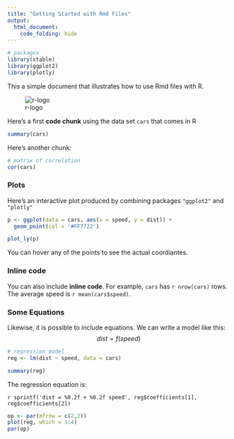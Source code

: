 ```yaml
---
title: "Getting Started with Rmd Files"
output: 
  html_document:
    code_folding: hide
---
```


```r
# packages
library(xtable)
library(ggplot2)
library(plotly)
```

This a simple document that illustrates how to use Rmd files with R.

![r-logo](https://www.r-project.org/Rlogo.png)



Here's a first __code chunk__ using the data set `cars` that comes in R

```r
summary(cars)
```



Here's another chunk:

```r
# matrix of correlation
cor(cars)
```


### Plots

Here's an interactive plot produced by combining packages `"ggplot2"` and `"plotly"`

```r
p <- ggplot(data = cars, aes(x = speed, y = dist)) +
  geom_point(col = '#FF7722')

plot_ly(p)
```

You can hover any of the points to see the actual coordiantes.


### Inline code

You can also include __inline code__. For example, `cars` has `r nrow(cars)`
rows. The average speed is `r mean(cars$speed)`.


### Some Equations

Likewise, it is possible to include equations. We can write a model like this:
$$
dist = f(speed)
$$

```r
# regression model
reg <- lm(dist ~ speed, data = cars)

summary(reg)
```

The regression equation is:

`r sprintf('dist = %0.2f + %0.2f speed', reg$coefficients[1], reg$coefficients[2])`

```r
op <- par(mfrow = c(2,2))
plot(reg, which = 1:4)
par(op)
```
